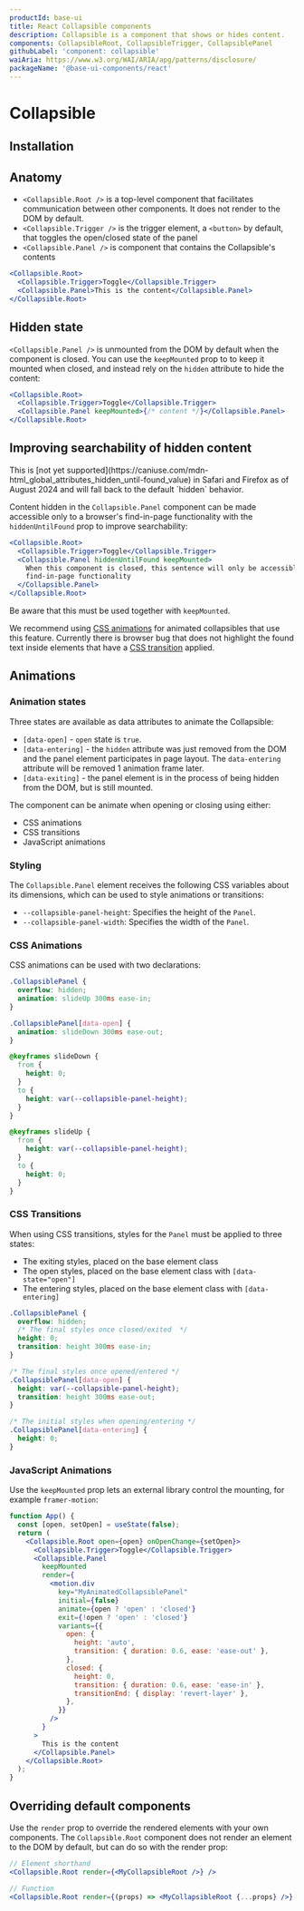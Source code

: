 ```yaml
---
productId: base-ui
title: React Collapsible components
description: Collapsible is a component that shows or hides content.
components: CollapsibleRoot, CollapsibleTrigger, CollapsiblePanel
githubLabel: 'component: collapsible'
waiAria: https://www.w3.org/WAI/ARIA/apg/patterns/disclosure/
packageName: '@base-ui-components/react'
---
```


# Collapsible

<Description />

<ComponentLinkHeader design={false} />

<Demo demo="UnstyledCollapsibleIntroduction" />

## Installation

<InstallationInstructions componentName="Collapsible" />

## Anatomy

- `<Collapsible.Root />` is a top-level component that facilitates communication between other components. It does not render to the DOM by default.
- `<Collapsible.Trigger />` is the trigger element, a `<button>` by default, that toggles the open/closed state of the panel
- `<Collapsible.Panel />` is component that contains the Collapsible's contents

```jsx
<Collapsible.Root>
  <Collapsible.Trigger>Toggle</Collapsible.Trigger>
  <Collapsible.Panel>This is the content</Collapsible.Panel>
</Collapsible.Root>
```

## Hidden state

`<Collapsible.Panel />` is unmounted from the DOM by default when the component is closed. You can use the `keepMounted` prop to to keep it mounted when closed, and instead rely on the `hidden` attribute to hide the content:

```jsx
<Collapsible.Root>
  <Collapsible.Trigger>Toggle</Collapsible.Trigger>
  <Collapsible.Panel keepMounted>{/* content */}</Collapsible.Panel>
</Collapsible.Root>
```

## Improving searchability of hidden content

<Callout type="warning">
  This is [not yet
  supported](https://caniuse.com/mdn-html_global_attributes_hidden_until-found_value) in Safari and
  Firefox as of August 2024 and will fall back to the default `hidden` behavior.
</Callout>

Content hidden in the `Collapsible.Panel` component can be made accessible only to a browser's find-in-page functionality with the `hiddenUntilFound` prop to improve searchability:

```jsx
<Collapsible.Root>
  <Collapsible.Trigger>Toggle</Collapsible.Trigger>
  <Collapsible.Panel hiddenUntilFound keepMounted>
    When this component is closed, this sentence will only be accessible to the browser's native
    find-in-page functionality
  </Collapsible.Panel>
</Collapsible.Root>
```

Be aware that this must be used together with `keepMounted`.

We recommend using [CSS animations](#css-animations) for animated collapsibles that use this feature. Currently there is browser bug that does not highlight the found text inside elements that have a [CSS transition](#css-transitions) applied.

## Animations

### Animation states

Three states are available as data attributes to animate the Collapsible:

- `[data-open]` - `open` state is `true`.
- `[data-entering]` - the `hidden` attribute was just removed from the DOM and the panel element participates in page layout. The `data-entering` attribute will be removed 1 animation frame later.
- `[data-exiting]` - the panel element is in the process of being hidden from the DOM, but is still mounted.

The component can be animate when opening or closing using either:

- CSS animations
- CSS transitions
- JavaScript animations

### Styling

The `Collapsible.Panel` element receives the following CSS variables about its dimensions, which can be used to style animations or transitions:

- `--collapsible-panel-height`: Specifies the height of the `Panel`.
- `--collapsible-panel-width`: Specifies the width of the `Panel`.

### CSS Animations

CSS animations can be used with two declarations:

```css
.CollapsiblePanel {
  overflow: hidden;
  animation: slideUp 300ms ease-in;
}

.CollapsiblePanel[data-open] {
  animation: slideDown 300ms ease-out;
}

@keyframes slideDown {
  from {
    height: 0;
  }
  to {
    height: var(--collapsible-panel-height);
  }
}

@keyframes slideUp {
  from {
    height: var(--collapsible-panel-height);
  }
  to {
    height: 0;
  }
}
```

<Demo demo="CssAnimatedCollapsible" />

### CSS Transitions

When using CSS transitions, styles for the `Panel` must be applied to three states:

- The exiting styles, placed on the base element class
- The open styles, placed on the base element class with `[data-state="open"]`
- The entering styles, placed on the base element class with `[data-entering]`

```css
.CollapsiblePanel {
  overflow: hidden;
  /* The final styles once closed/exited  */
  height: 0;
  transition: height 300ms ease-in;
}

/* The final styles once opened/entered */
.CollapsiblePanel[data-open] {
  height: var(--collapsible-panel-height);
  transition: height 300ms ease-out;
}

/* The initial styles when opening/entering */
.CollapsiblePanel[data-entering] {
  height: 0;
}
```

<Demo demo="CssTransitionCollapsible" />

### JavaScript Animations

Use the `keepMounted` prop lets an external library control the mounting, for example `framer-motion`:

```jsx
function App() {
  const [open, setOpen] = useState(false);
  return (
    <Collapsible.Root open={open} onOpenChange={setOpen}>
      <Collapsible.Trigger>Toggle</Collapsible.Trigger>
      <Collapsible.Panel
        keepMounted
        render={
          <motion.div
            key="MyAnimatedCollapsiblePanel"
            initial={false}
            animate={open ? 'open' : 'closed'}
            exit={!open ? 'open' : 'closed'}
            variants={{
              open: {
                height: 'auto',
                transition: { duration: 0.6, ease: 'ease-out' },
              },
              closed: {
                height: 0,
                transition: { duration: 0.6, ease: 'ease-in' },
                transitionEnd: { display: 'revert-layer' },
              },
            }}
          />
        }
      >
        This is the content
      </Collapsible.Panel>
    </Collapsible.Root>
  );
}
```

## Overriding default components

Use the `render` prop to override the rendered elements with your own components. The `Collapsible.Root` component does not render an element to the DOM by default, but can do so with the render prop:

```jsx
// Element shorthand
<Collapsible.Root render={<MyCollapsibleRoot />} />
```

```jsx
// Function
<Collapsible.Root render={(props) => <MyCollapsibleRoot {...props} />} />
```
